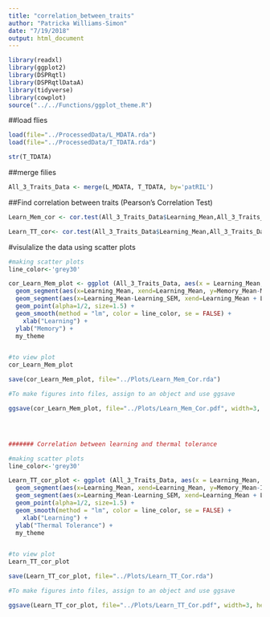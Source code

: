 ```yaml
---
title: "correlation_between_traits"
author: "Patricka Williams-Simon"
date: "7/19/2018"
output: html_document
---
```



```r
library(readxl)
library(ggplot2)
library(DSPRqtl)
library(DSPRqtlDataA)
library(tidyverse)
library(cowplot)
source("../../Functions/ggplot_theme.R")
```

##load flies

```r
load(file="../ProcessedData/L_MDATA.rda")
load(file="../ProcessedData/T_TDATA.rda")

str(T_TDATA)

```

##merge filies 

```r
All_3_Traits_Data <- merge(L_MDATA, T_TDATA, by='patRIL')

```

##Find correlation between traits (Pearson's Correlation Test)

```r
Learn_Mem_cor <- cor.test(All_3_Traits_Data$Learning_Mean,All_3_Traits_Data$Memory_Mean)

Learn_TT_cor<- cor.test(All_3_Traits_Data$Learning_Mean,All_3_Traits_Data$Incapacitation_Mean)

```

#visulalize the data using scatter plots

```r

#making scatter plots
line_color<-'grey30'

cor_Learn_Mem_plot <- ggplot (All_3_Traits_Data, aes(x = Learning_Mean, y = Memory_Mean))+
  geom_segment(aes(x=Learning_Mean, xend=Learning_Mean, y=Memory_Mean-Memory_SEM, yend=Memory_Mean+Memory_SEM), color=LM_cols[2], alpha=1/2)+
  geom_segment(aes(x=Learning_Mean-Learning_SEM, xend=Learning_Mean + Learning_SEM, y=Memory_Mean, yend=Memory_Mean), color=LM_cols[1], alpha=1/2)+
  geom_point(alpha=1/2, size=1.5) +
  geom_smooth(method = "lm", color = line_color, se = FALSE) +
    xlab("Learning") +
  ylab("Memory") +
  my_theme


#to view plot
cor_Learn_Mem_plot

save(cor_Learn_Mem_plot, file="../Plots/Learn_Mem_Cor.rda")

#To make figures into files, assign to an object and use ggsave

ggsave(cor_Learn_Mem_plot, file="../Plots/Learn_Mem_Cor.pdf", width=3, height=3)




####### Correlation between learning and thermal tolerance 

#making scatter plots
line_color<-'grey30'

Learn_TT_cor_plot <- ggplot (All_3_Traits_Data, aes(x = Learning_Mean, y = Incapacitation_Mean))+
  geom_segment(aes(x=Learning_Mean, xend=Learning_Mean, y=Memory_Mean-Incapacitation_SEM, yend=Incapacitation_Mean+Incapacitation_SEM), color=LM_cols[2], alpha=1/2)+
  geom_segment(aes(x=Learning_Mean-Learning_SEM, xend=Learning_Mean + Learning_SEM, y=Incapacitation_Mean, yend=Memory_Mean), color=LM_cols[1], alpha=1/2)+
  geom_point(alpha=1/2, size=1.5) +
  geom_smooth(method = "lm", color = line_color, se = FALSE) +
    xlab("Learning") +
  ylab("Thermal Tolerance") +
  my_theme


#to view plot
Learn_TT_cor_plot

save(Learn_TT_cor_plot, file="../Plots/Learn_TT_Cor.rda")

#To make figures into files, assign to an object and use ggsave

ggsave(Learn_TT_cor_plot, file="../Plots/Learn_TT_Cor.pdf", width=3, height=3)



```

